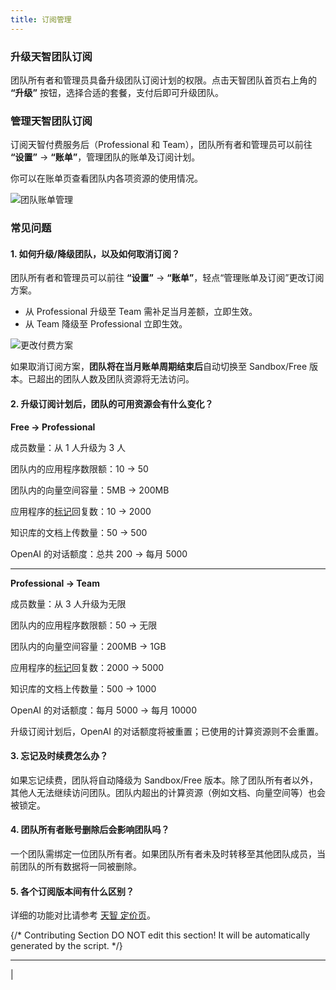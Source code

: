 ```yaml
---
title: 订阅管理
---
```


### 升级天智团队订阅

团队所有者和管理员具备升级团队订阅计划的权限。点击天智团队首页右上角的 **“升级”** 按钮，选择合适的套餐，支付后即可升级团队。

### 管理天智团队订阅

订阅天智付费服务后（Professional 和 Team），团队所有者和管理员可以前往 **“设置”** → **“账单”**，管理团队的账单及订阅计划。

你可以在账单页查看团队内各项资源的使用情况。

![团队账单管理](https://assets-docs.dify.ai/dify-enterprise-mintlify/zh_CN/guides/management/8a0becb402c9abdb697f8ab6ff67c839.png)

### 常见问题

#### 1. 如何升级/降级团队，以及如何取消订阅？

团队所有者和管理员可以前往 **“设置”** → **“账单”**，轻点“管理账单及订阅”更改订阅方案。

* 从 Professional 升级至 Team 需补足当月差额，立即生效。
* 从 Team 降级至 Professional 立即生效。

![更改付费方案](https://assets-docs.dify.ai/dify-enterprise-mintlify/zh_CN/guides/management/5f330cc59a9c6646531876ba92b856f8.png)

如果取消订阅方案，**团队将在当月账单周期结束后**自动切换至 Sandbox/Free 版本。已超出的团队人数及团队资源将无法访问。

#### 2. 升级订阅计划后，团队的可用资源会有什么变化？

**Free → Professional**

成员数量：从 1 人升级为 3 人

团队内的应用程序数限额：10 → 50

团队内的向量空间容量：5MB → 200MB

应用程序的[标记](/zh-hans/guides/annotation/logs)回复数：10 → 2000

知识库的文档上传数量：50 → 500

OpenAI 的对话额度：总共 200 → 每月 5000

***

**Professional → Team**

成员数量：从 3 人升级为无限

团队内的应用程序数限额：50 → 无限

团队内的向量空间容量：200MB → 1GB

应用程序的[标记](https://docs.dify.ai/v/zh-hans/guides/biao-zhu/logs)回复数：2000 → 5000

知识库的文档上传数量：500 → 1000

OpenAI 的对话额度：每月 5000 → 每月 10000

升级订阅计划后，OpenAI 的对话额度将被重置；已使用的计算资源则不会重置。

#### 3. 忘记及时续费怎么办？

如果忘记续费，团队将自动降级为 Sandbox/Free 版本。除了团队所有者以外，其他人无法继续访问团队。团队内超出的计算资源（例如文档、向量空间等）也会被锁定。

#### 4. 团队所有者账号删除后会影响团队吗？

一个团队需绑定一位团队所有者。如果团队所有者未及时转移至其他团队成员，当前团队的所有数据将一同被删除。

#### 5. 各个订阅版本间有什么区别？

详细的功能对比请参考 [天智 定价页](https://dify.ai/pricing)。

{/*
Contributing Section
DO NOT edit this section!
It will be automatically generated by the script.
*/}

---

[  ](https://github.com/langgenius/dify-docs/edit/main/zh-hans/guides/management/subscription-management.mdx) | [  ](https://github.com/langgenius/dify-docs/issues/new?template=docs.yml)

